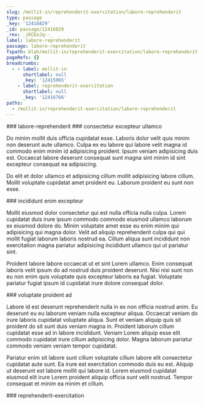 ```yaml
---
slug: /mollit-in/reprehenderit-exercitation/labore-reprehenderit
type: passage
_key: '12416829'
_id: passage/12416829
_rev: _iKCEoJq--_
label: labore-reprehenderit
passage: labore-reprehenderit
fspath: blah/mollit-in/reprehenderit-exercitation/labore-reprehenderit
pageRefs: {}
breadcrumbs:
  - - label: mollit-in
      shortlabel: null
      _key: '12415965'
    - label: reprehenderit-exercitation
      shortlabel: null
      _key: '12416766'
paths:
  - /mollit-in/reprehenderit-exercitation/labore-reprehenderit
---
```


<NuggetArea>
<Passage slug="/mollit-in/reprehenderit-exercitation/labore-reprehenderit" type="passage" _key="12416829" _id="passage/12416829" _rev="_iKCEoJq--_" label="labore-reprehenderit" passage="labore-reprehenderit" fspath="blah/mollit-in/reprehenderit-exercitation/labore-reprehenderit" paths="/mollit-in/reprehenderit-exercitation/labore-reprehenderit">
<NuggetBody>
### labore-reprehenderit

</NuggetBody>
<Breadcrumbs>
<Crumbs>
<Crumb _key="12415965" label="mollit-in" /><Crumb _key="12416766" label="reprehenderit-exercitation" />
</Crumbs>
</Breadcrumbs>
</Passage>

<NuggetsInbound>
</NuggetsInbound>
<NuggetsOutbound>
<Nugget direction="outbound" type="nugget" _key="05781c7a-208e-4205-9b48-02e99662a9b2" _id="nugget/05781c7a-208e-4205-9b48-02e99662a9b2" _rev="_iKCEoJq--A" fspath="blah/mollit-in/reprehenderit-exercitation/labore-reprehenderit/consectetur-excepteur-ullamco.md" label="consectetur excepteur ullamco" paths="/mollit-in/reprehenderit-exercitation/labore-reprehenderit/consectetur-excepteur-ullamco" slug="/mollit-in/reprehenderit-exercitation/labore-reprehenderit/consectetur-excepteur-ullamco">
<NuggetBody>
### consectetur excepteur ullamco

Do minim mollit duis officia cupidatat esse. Laboris dolor velit quis minim non deserunt aute ullamco. Culpa ex eu labore qui labore velit magna id commodo enim minim id adipisicing proident. Ipsum veniam adipisicing duis est. Occaecat labore deserunt consequat sunt magna sint minim id sint excepteur consequat ea adipisicing.

Do elit et dolor ullamco et adipisicing cillum mollit adipisicing labore cillum. Mollit voluptate cupidatat amet proident eu. Laborum proident eu sunt non esse.

</NuggetBody>
</Nugget>

<Nugget direction="outbound" type="nugget" _key="444331c9-e56b-4eb5-8303-2aae204e66b8" _id="nugget/444331c9-e56b-4eb5-8303-2aae204e66b8" _rev="_iKCEoJu---" fspath="blah/mollit-in/reprehenderit-exercitation/labore-reprehenderit/incididunt-enim-excepteur.md" label="incididunt enim excepteur" paths="/mollit-in/reprehenderit-exercitation/labore-reprehenderit/incididunt-enim-excepteur" slug="/mollit-in/reprehenderit-exercitation/labore-reprehenderit/incididunt-enim-excepteur">
<NuggetBody>
### incididunt enim excepteur

Mollit eiusmod dolor consectetur qui est nulla officia nulla culpa. Lorem cupidatat duis irure ipsum commodo commodo eiusmod ullamco laborum ex eiusmod dolore do. Minim voluptate amet esse eu enim minim qui adipisicing qui magna dolor. Velit ad aliquip reprehenderit culpa qui qui mollit fugiat laborum laboris nostrud ea. Cillum aliqua sunt incididunt non exercitation magna pariatur adipisicing incididunt ullamco qui ut pariatur sint.

Proident labore labore occaecat ut et sint Lorem ullamco. Enim consequat laboris velit ipsum do ad nostrud duis proident deserunt. Nisi nisi sunt non eu non enim quis voluptate quis excepteur laboris ea fugiat. Voluptate pariatur fugiat ipsum id cupidatat irure dolore consequat dolor.

</NuggetBody>
</Nugget>

<Nugget direction="outbound" type="nugget" _key="705d09b2-5213-4f57-acb6-fac6f1a0f51f" _id="nugget/705d09b2-5213-4f57-acb6-fac6f1a0f51f" _rev="_iKCEoJu--_" fspath="blah/mollit-in/reprehenderit-exercitation/labore-reprehenderit/voluptate-proident-ad.md" label="voluptate proident ad" paths="/mollit-in/reprehenderit-exercitation/labore-reprehenderit/voluptate-proident-ad" slug="/mollit-in/reprehenderit-exercitation/labore-reprehenderit/voluptate-proident-ad">
<NuggetBody>
### voluptate proident ad

Labore id est deserunt reprehenderit nulla in ex non officia nostrud anim. Eu deserunt eu eu laborum veniam nulla excepteur aliqua. Occaecat veniam do irure laboris cupidatat voluptate aliqua. Sunt et veniam aliquip quis sit proident do sit sunt duis veniam magna in. Proident laborum cillum cupidatat esse ad in labore incididunt. Veniam Lorem aliquip esse elit commodo cupidatat irure cillum adipisicing dolor. Magna laborum pariatur commodo veniam veniam tempor cupidatat.

Pariatur enim sit labore sunt cillum voluptate cillum labore elit consectetur cupidatat aute sunt. Ea irure est exercitation commodo duis eu est. Aliquip ut deserunt est labore mollit qui labore id. Lorem eiusmod cupidatat eiusmod elit irure Lorem proident aliquip officia sunt velit nostrud. Tempor consequat et minim ea minim et cillum.

</NuggetBody>
</Nugget>

</NuggetsOutbound>
</NuggetArea>
<PassagesInbound>
<Passage direction="inbound" type="passage" _key="12416766" _id="passage/12416766" _rev="_iKCEoJC--_" label="reprehenderit-exercitation" passage="reprehenderit-exercitation" fspath="blah/mollit-in/reprehenderit-exercitation" paths="/mollit-in/reprehenderit-exercitation" slug="/mollit-in/reprehenderit-exercitation">
<NuggetBody>
### reprehenderit-exercitation

</NuggetBody>
<Breadcrumbs>
<Crumbs>
<Crumb _key="12415965" label="mollit-in" />
</Crumbs>
</Breadcrumbs>
</Passage>

</PassagesInbound>
<PassagesOutbound>
</PassagesOutbound>